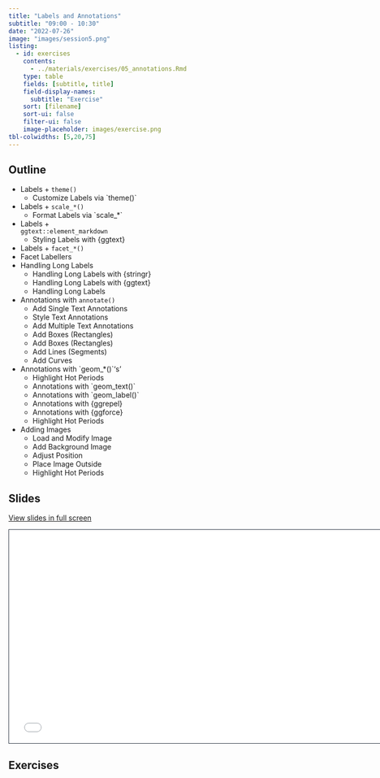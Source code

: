 ```yaml
---
title: "Labels and Annotations"
subtitle: "09:00 - 10:30"
date: "2022-07-26"
image: "images/session5.png"
listing:
  - id: exercises
    contents:
      - ../materials/exercises/05_annotations.Rmd
    type: table
    fields: [subtitle, title]
    field-display-names:
      subtitle: "Exercise"
    sort: [filename]
    sort-ui: false
    filter-ui: false
    image-placeholder: images/exercise.png
tbl-colwidths: [5,20,75]
---
```


## Outline

-   Labels + `theme()`
    -   Customize Labels via \`theme()\`
-   Labels + `scale_*()`
    -   Format Labels via \`scale\_\*\`
-   Labels +<br>`ggtext::element_markdown`
    -   Styling Labels with {ggtext}
-   Labels + `facet_*()`
-   Facet Labellers
-   Handling Long Labels
    -   Handling Long Labels with {stringr}
    -   Handling Long Labels with {ggtext}
    -   Handling Long Labels
-   Annotations with `annotate()`
    -   Add Single Text Annotations
    -   Style Text Annotations
    -   Add Multiple Text Annotations
    -   Add Boxes (Rectangles)
    -   Add Boxes (Rectangles)
    -   Add Lines (Segments)
    -   Add Curves
-   Annotations with \`geom\_\*()\`'s'
    -   Highlight Hot Periods
    -   Annotations with \`geom_text()\`
    -   Annotations with \`geom_label()\`
    -   Annotations with {ggrepel}
    -   Annotations with {ggforce}
    -   Highlight Hot Periods
-   Adding Images
    -   Load and Modify Image
    -   Add Background Image
    -   Adjust Position
    -   Place Image Outside
    -   Highlight Hot Periods

## Slides

[View slides in full screen](../materials/05_annotations.html)

```{=html}
<iframe class="slide-deck" src="../materials/05_annotations.html" height="420" width="747" style="border: 1px solid #2e3846;"></iframe>
```
## Exercises

::: {#exercises}
:::
